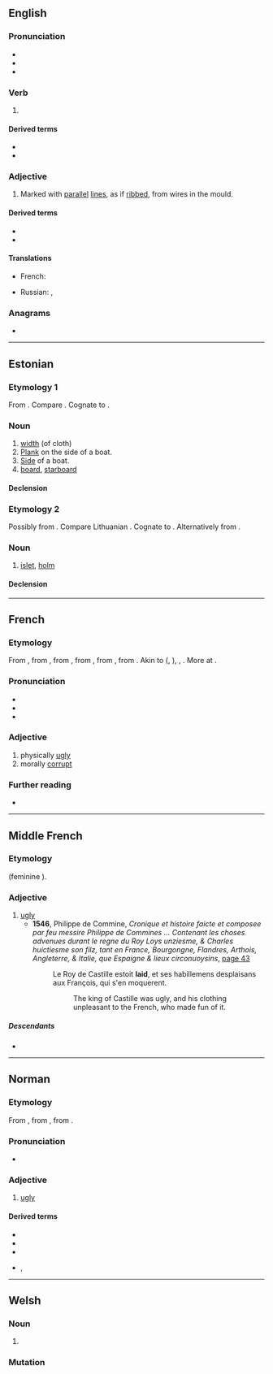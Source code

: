 {{also|läid}}
==English==

===Pronunciation===
* {{IPA|en|/leɪd/}}
* {{audio|en|en-us-laid.ogg|Audio (US)}}
* {{rhymes|en|eɪd}}

===Verb===
{{head|en|verb form}}

# {{en-past of|lay}}

====Derived terms====
* {{l|en|get laid}}
* {{l|en|laid rope}}

===Adjective===
{{en-adj|-}}

# {{lb|en|of paper}} Marked with [[parallel]] [[line]]s, as if [[ribbed]], from wires in the mould.

====Derived terms====
* {{l|en|creamlaid}}
* {{l|en|well-laid}}

====Translations====
{{trans-top|of paper: ribbed with wires}}
* French: {{t+|fr|vergé}}
{{trans-mid}}
* Russian: {{t+|ru|линованная|f}}, {{t+|ru|разлинованная|f}}
{{trans-bottom}}

===Anagrams===
* {{anagrams|en|a=adil|Dail|Dali|Dial|dali|dial|dial.}}

----

==Estonian==

===Etymology 1===
From {{der|et|gem-pro|*laidō}}. Compare {{cog|non|leið}}. Cognate to {{cog|fi|laita}}.

===Noun===
{{et-noun|laia|laida}}

# [[width]] (of cloth)
# [[plank|Plank]] on the side of a boat.
# [[side|Side]] of a boat.
# [[board]], [[starboard]]

====Declension====
{{et-decl-leib|laid|lai|a}}
{{et-decl-riik|laid|lai|u}}

===Etymology 2===
Possibly from {{der|et|bat-pro|-}} {{m|ine-bsl-pro|*slaid-}}. Compare Lithuanian {{m|lv|šlaitas||hillside}}. Cognate to {{cog|fi|laito}}. Alternatively from {{der|et|gem-pro|*laidō}}.

===Noun===
{{et-noun|laiu|laidu}}

# [[islet]], [[holm]]

====Declension====
{{et-decl-riik|laid|lai|u}}

----

==French==

===Etymology===
From {{der|fr|frm|laid||hideous, ugly}}, from {{der|fr|fro|lait|laid, leid|unpleasant, horrible, odious}}, from {{der|fr|VL.|*laitus||unpleasant, ugly}}, from {{der|fr|frk|*laiþ||unpleasant, obstinate, odious}}, from {{der|fr|gem-pro|*laiþaz||sorrowful, unpleasant}}, from {{der|fr|ine-pro|*leyt-||unpleasant}}. Akin to {{cog|goh|leid||unpleasant, odious}} ({{cog|de|leid||unfortunate}}, {{m|de|Leid||grief}}), {{cog|non|leiþr||odious}}, {{cog|ang|lāþ||unpleasant, odious}}. More at {{l|en|loath}}.

===Pronunciation===
* {{fr-IPA}}
* {{audio|fr|Fr-laid.ogg|audio}}
* {{homophones|fr|lai|laie|lait}}

===Adjective===
{{fr-adj}}

# physically [[ugly]]
# morally [[corrupt]]

===Further reading===
* {{R:TLFi}}

----

==Middle French==

===Etymology===
{{der|frm|fro|lait}} (feminine {{m|fro|laide}}).

===Adjective===
{{frm-adj}}

# [[ugly]]
#* '''1546''', Philippe de Commine, ''Cronique et histoire faicte et composee par feu messire Philippe de Commines ... Contenant les choses advenues durant le regne du Roy Loys unziesme, & Charles huictiesme son filz, tant en France, Bourgongne, Flandres, Arthois, Angleterre, & Italie, que Espaigne & lieux circonuoysins'', [http://books.google.fr/books?id=H6hJAAAAcAAJ&pg=RA2-PA43&dq=laid+estoit&hl=en&sa=X&ei=LrMeVNOgD4Xj7Qby3YH4Cw&ved=0CDEQ6AEwAg#v=onepage&q=laid%20estoit&f=false page 43]
#*: Le Roy de Castille estoit '''laid''', et ses habillemens desplaisans aux François, qui s'en moquerent.
#*:: The king of Castille was ugly, and his clothing unpleasant to the French, who made fun of it.

=====Descendants=====
* {{desc|fr|laid}}

----

==Norman==

===Etymology===
From {{der|nrf|fro|lait|laid, leid|unpleasant, horrible, odious}}, from {{der|nrf|gem-pro|*laiþaz||sorrowful, unpleasant}}, from {{der|nrf|ine-pro|*leyt-||unpleasant}}.

===Pronunciation===
* {{audio|nrf|Jer-laid.ogg|Audio (Jersey)}}

===Adjective===
{{nrf-adj|f=laie}}

# {{lb|nrf|Jersey}} [[ugly]]
#: {{ux|nrf|Bouonne femme n'est janmais '''laie'''.|inline=1|A nice woman is never '''ugly'''.}}
#: {{ux|nrf|Janmais vaque n'a trouvé san vieau '''laid'''.|inline=1|A cow never found her calf '''ugly'''.}}

====Derived terms====
* {{l|nrf|laid coumme lé péché du Dînmanche||ugly as sin|lit=ugly as a Sunday sin}}
* {{l|nrf|laidi||become ugly, turn ugly}}
* {{l|nrf|laidi|s'laidi|get ugly, turn ugly}}
* {{l|nrf|laiduthe}}, {{l|nrf|laideune||ugly character, good-for-nothing}}

----

==Welsh==

===Noun===
{{head|cy|mutated noun}}

# {{soft mutation of|cy|llaid}}

===Mutation===
{{cy-mut|llaid}}